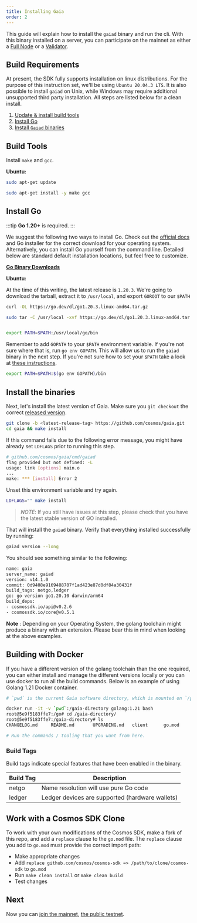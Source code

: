 ```yaml
---
title: Installing Gaia
order: 2
---
```


This guide will explain how to install the `gaiad` binary and run the cli. With this binary installed on a server, you can participate on the mainnet as either a [Full Node](../hub-tutorials/join-mainnet.md) or a [Validator](../validators/validator-setup.md).

## Build Requirements

At present, the SDK fully supports installation on linux distributions. For the purpose of this instruction set, we'll be using `Ubuntu 20.04.3 LTS`. It is also possible to install `gaiad` on Unix, while Windows may require additional unsupported third party installation. All steps are listed below for a clean install.

1. [Update & install build tools](#build-tools)
2. [Install Go](#install-go)
3. [Install `Gaiad` binaries](#install-the-binaries)

## Build Tools

Install `make` and `gcc`.

**Ubuntu:**

```bash
sudo apt-get update

sudo apt-get install -y make gcc
```

## Install Go

:::tip
**Go 1.20+** is required.
:::

We suggest the following two ways to install Go. Check out the [official docs](https://golang.org/doc/install) and Go installer for the correct download for your operating system. Alternatively, you can install Go yourself from the command line. Detailed below are standard default installation locations, but feel free to customize.

**[Go Binary Downloads](https://go.dev/dl/)**

**Ubuntu:**

At the time of this writing, the latest release is `1.20.3`. We're going to download the tarball, extract it to `/usr/local`, and export `GOROOT` to our `$PATH`

```bash
curl -OL https://go.dev/dl/go1.20.3.linux-amd64.tar.gz

sudo tar -C /usr/local -xvf https://go.dev/dl/go1.20.3.linux-amd64.tar.gz


export PATH=$PATH:/usr/local/go/bin

```

Remember to add `GOPATH` to your `$PATH` environment variable. If you're not sure where that is, run `go env GOPATH`. This will allow us to run the `gaiad` binary in the next step. If you're not sure how to set your `$PATH` take a look at [these instructions](https://superuser.com/questions/284342/what-are-path-and-other-environment-variables-and-how-can-i-set-or-use-them).

```bash
export PATH=$PATH:$(go env GOPATH)/bin
```

## Install the binaries

Next, let's install the latest version of Gaia. Make sure you `git checkout` the
correct [released version](https://github.com/cosmos/gaia/releases).

```bash
git clone -b <latest-release-tag> https://github.com/cosmos/gaia.git
cd gaia && make install
```

If this command fails due to the following error message, you might have already set `LDFLAGS` prior to running this step.

```sh
# github.com/cosmos/gaia/cmd/gaiad
flag provided but not defined: -L
usage: link [options] main.o
...
make: *** [install] Error 2
```

Unset this environment variable and try again.

```sh
LDFLAGS="" make install
```

> _NOTE_: If you still have issues at this step, please check that you have the latest stable version of GO installed.

That will install the `gaiad` binary. Verify that everything installed successfully by running:

```bash
gaiad version --long
```

You should see something similar to the following:

```bash
name: gaia
server_name: gaiad
version: v14.1.0
commit: 0d9408e9169488707f1ad423e87d0df84a30431f
build_tags: netgo,ledger
go: go version go1.20.10 darwin/arm64
build_deps:
- cosmossdk.io/api@v0.2.6
- cosmossdk.io/core@v0.5.1
```

**Note** : Depending on your Operating System, the golang toolchain might produce a binary with an extension. Please bear this in mind when looking at the above examples.

## Building with Docker

If you have a different version of the golang toolchain than the one required, you can either install and manage the different versions locally or you can use docker to run all the build commands. Below is an example of using Golang 1.21 Docker container.

```bash
# `pwd` is the current Gaia software directory, which is mounted on `/gaia-directory`.

docker run -it -v `pwd`:/gaia-directory golang:1.21 bash
root@5e9f5183ffe7:/go# cd /gaia-directory/
root@5e9f5183ffe7:/gaia-directory# ls
CHANGELOG.md	 README.md		 UPGRADING.md	client		go.mod		 sims.mk

# Run the commands / tooling that you want from here.
```

### Build Tags

Build tags indicate special features that have been enabled in the binary.

| Build Tag | Description                                     |
| --------- | ----------------------------------------------- |
| netgo     | Name resolution will use pure Go code           |
| ledger    | Ledger devices are supported (hardware wallets) |

## Work with a Cosmos SDK Clone

To work with your own modifications of the Cosmos SDK, make a fork of this repo, and add a `replace` clause to the `go.mod` file.
The `replace` clause you add to `go.mod` must provide the correct import path:

- Make appropriate changes
- Add `replace github.com/cosmos/cosmos-sdk => /path/to/clone/cosmos-sdk` to `go.mod`
- Run `make clean install` or `make clean build`
- Test changes

## Next

Now you can [join the mainnet](../hub-tutorials/join-mainnet.md), [the public testnet](../hub-tutorials/join-testnet.md).
